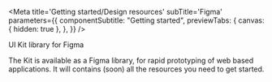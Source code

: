 
<Meta
  title='Getting started/Design resources'
  subTitle='Figma'
  parameters={{
    componentSubtitle: "Getting started",
    previewTabs: {
      canvas: { hidden: true },
    },
  }}
/>

<style>{`
  .subheading {
    --mediumdark: '#999999';
    font-weight: 900;
    font-size: 13px;
    color: #999;
    letter-spacing: 6px;
    line-height: 24px;
    text-transform: uppercase;
    margin-bottom: 12px;
    margin-top: 40px;
  }


`}</style>

<div className='subheading'>UI Kit library for Figma</div>

The Kit is available as a Figma library, for rapid prototyping of web based applications.
It will contains (soon) all the resources you need to get started.
